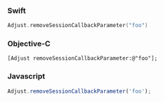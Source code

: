 <Tabs>
<Tab sync="swift">

### Swift

```swift
Adjust.removeSessionCallbackParameter("foo")
```

</Tab>
<Tab sync="objc">

### Objective-C

```objc
[Adjust removeSessionCallbackParameter:@"foo"];
```

</Tab>
<Tab sync="js">

### Javascript

```js
Adjust.removeSessionCallbackParameter('foo');
```

</Tab>
</Tabs>
